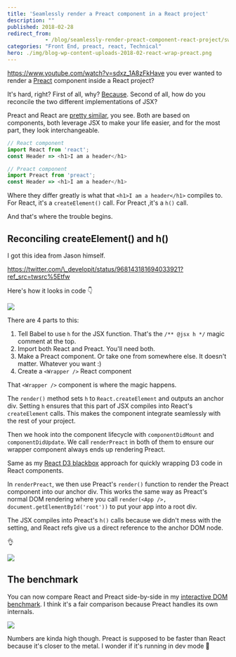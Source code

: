 ```yaml
---
title: 'Seamlessly render a Preact component in a React project'
description: ""
published: 2018-02-28
redirect_from: 
            - /blog/seamlessly-render-preact-component-react-project/swizec/8224
categories: "Front End, preact, react, Technical"
hero: ./img/blog-wp-content-uploads-2018-02-react-wrap-preact.png
---
```

https://www.youtube.com/watch?v=sdxz_1A8zFkHave you ever wanted to render a [Preact](https://preactjs.com/) component inside a React project?



It&#x27;s hard, right? First of all, why? [Because](https://swizec.com/blog/building-interactive-dom-benchmark-preliminary-results/swizec/8219). Second of all, how do you reconcile the two different implementations of JSX?



Preact and React are [pretty similar](https://github.com/developit/preact/wiki/Differences-to-React), you see. Both are based on components, both leverage JSX to make your life easier, and for the most part, they look interchangeable.



```javascript
// React component
import React from 'react';
const Header => <h1>I am a header</h1>
```



```javascript
// Preact component
import Preact from 'preact';
const Header => <h1>I am a header</h1>
```



Where they differ greatly is what that `<h1>I am a header</h1>` compiles to. For React, it&#x27;s a `createElement()` call. For Preact ,it&#x27;s a `h()` call.



And that&#x27;s where the trouble begins.



## Reconciling createElement() and h()



I got this idea from Jason himself.



https://twitter.com/\_developit/status/968143181694033921?ref_src=twsrc%5Etfw



Here&#x27;s how it looks in code 👇



![](./img/blog-wp-content-uploads-2018-02-react-wrap-preact.png)



There are 4 parts to this:



1. Tell Babel to use `h` for the JSX function. That&#x27;s the `/** @jsx h */` magic comment at the top.
2. Import both React and Preact. You&#x27;ll need both.
3. Make a Preact component. Or take one from somewhere else. It doesn&#x27;t matter. Whatever you want :)
4. Create a `<Wrapper />` React component



That `<Wrapper />` component is where the magic happens.



The `render()` method sets `h` to `React.createElement` and outputs an anchor div. Setting `h` ensures that this part of JSX compiles into React&#x27;s `createElement` calls. This makes the component integrate seamlessly with the rest of your project.



Then we hook into the component lifecycle with `componentDidMount` and `componentDidUpdate`. We call `renderPreact` in both of them to ensure our wrapper component always ends up rendering Preact.



Same as my [React D3 blackbox](https://swizec.com/blog/translate-random-d3-example-react/swizec/7765) approach for quickly wrapping D3 code in React components.



In `renderPreact`, we then use Preact&#x27;s `render()` function to render the Preact component into our anchor div. This works the same way as Preact&#x27;s normal DOM rendering where you call `render(<App />, document.getElementById('root'))` to put your app into a root div.



The JSX compiles into Preact&#x27;s `h()` calls because we didn&#x27;t mess with the setting, and React refs give us a direct reference to the anchor DOM node.



👌



![](./img/media-r0tGmQTClFyms-giphy.gif)



## The benchmark



You can now compare React and Preact side-by-side in my [interactive DOM benchmark](https://dom-benchmark.now.sh/). I think it&#x27;s a fair comparison because Preact handles its own internals.



![](./img/blog-wp-content-uploads-2018-02-preact-dom.gif)



Numbers are kinda high though. Preact is supposed to be faster than React because it&#x27;s closer to the metal. I wonder if it&#x27;s running in dev mode 🤔